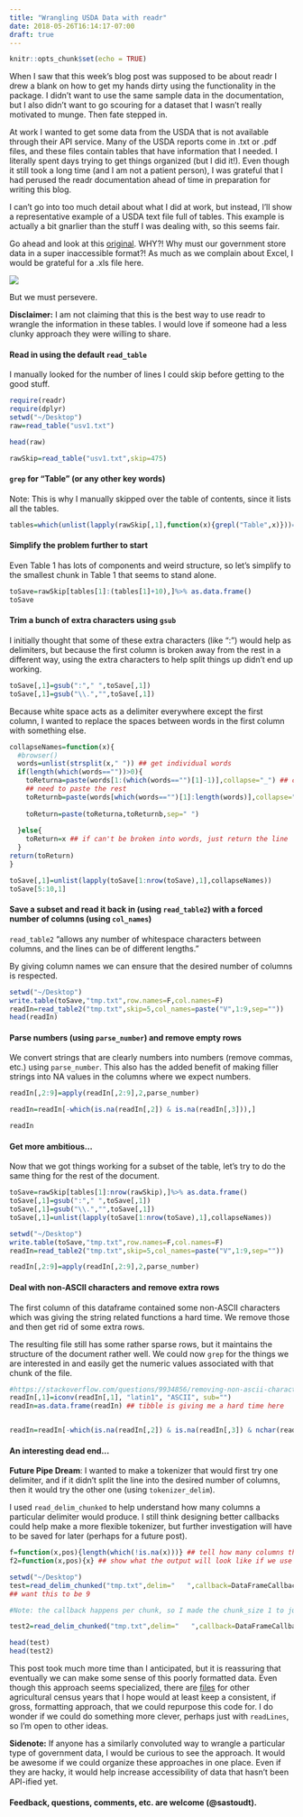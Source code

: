 ```yaml
---
title: "Wrangling USDA Data with readr"
date: 2018-05-26T16:14:17-07:00
draft: true
---
```


```r
knitr::opts_chunk$set(echo = TRUE)
```

When I saw that this week's blog post was supposed to be about readr I drew a blank on how to get my hands dirty using the functionality in the package. I didn't want to use the same sample data in the documentation, but I also didn't want to go scouring for a dataset that I wasn't really motivated to munge. Then fate stepped in. 

At work I wanted to get some data from the USDA that is not available through their API service. Many of the USDA reports come in .txt or .pdf files, and these files contain tables that have information that I needed. I literally spent days trying to get things organized (but I did it!). Even though it still took a long time (and I am not a patient person), I was grateful that I had perused the readr documentation ahead of time in preparation for writing this blog. 

I can't go into too much detail about what I did at work, but instead, I'll show a representative example of a USDA text file full of tables. This example is actually a bit gnarlier than the stuff I was dealing with, so this seems fair.

Go ahead and look at this [original](https://www.agcensus.usda.gov/Publications/2012/Full_Report/Volume_1,_Chapter_1_US/usv1.txt). WHY?! Why must our government store data in a super inaccessible format?! As much as we complain about Excel, I would be grateful for a .xls file here. 


![](https://media.giphy.com/media/h1msXowtrhVPW/giphy.gif)

But we must persevere.


**Disclaimer:** I am not claiming that this is the best way to use readr to wrangle the information in these tables. I would love if someone had a less clunky approach they were willing to share.


#### Read in using the default `read_table`

I manually looked for the number of lines I could skip before getting to the good stuff. 


```r
require(readr)
require(dplyr)
setwd("~/Desktop")
raw=read_table("usv1.txt")

head(raw)

rawSkip=read_table("usv1.txt",skip=475)
```

#### `grep` for "Table" (or any other key words)

Note: This is why I manually skipped over the table of contents, since it lists all the tables.

```r
tables=which(unlist(lapply(rawSkip[,1],function(x){grepl("Table",x)}))==T)
```

#### Simplify the problem further to start

Even Table 1 has lots of components and weird structure, so let's simplify to the smallest chunk in Table 1 that seems to stand alone.

```r
toSave=rawSkip[tables[1]:(tables[1]+10),]%>% as.data.frame()
toSave
```

#### Trim a bunch of extra characters using `gsub`

I initially thought that some of these extra characters (like ":") would help as delimiters, but because the first column is broken away from the rest in a different way, using the extra characters to help split things up didn't end up working.


```r

toSave[,1]=gsub(":"," ",toSave[,1])
toSave[,1]=gsub("\\.","",toSave[,1])

```

Because white space acts as a delimiter everywhere except the first column, I wanted to replace the spaces between words in the first column with something else.

```r
collapseNames=function(x){
  #browser()
  words=unlist(strsplit(x," ")) ## get individual words
  if(length(which(words==""))>0){
    toReturna=paste(words[1:(which(words=="")[1]-1)],collapse="_") ## collapse the actual words in column 1
    ## need to paste the rest
    toReturnb=paste(words[which(words=="")[1]:length(words)],collapse=" ") ## paste on the info in the extra columns
    
    toReturn=paste(toReturna,toReturnb,sep=" ")
    
  }else{
    toReturn=x ## if can't be broken into words, just return the line
  }
return(toReturn)
}

toSave[,1]=unlist(lapply(toSave[1:nrow(toSave),1],collapseNames))
toSave[5:10,1]
```

#### Save a subset and read it back in (using `read_table2`) with a forced number of columns (using `col_names`)

`read_table2` "allows any number of whitespace characters between columns, and the lines can be of different lengths."

By giving column names we can ensure that the desired number of columns is respected.

```r
setwd("~/Desktop")
write.table(toSave,"tmp.txt",row.names=F,col.names=F)
readIn=read_table2("tmp.txt",skip=5,col_names=paste("V",1:9,sep=""))
head(readIn)
```

#### Parse numbers (using `parse_number`) and remove empty rows

We convert strings that are clearly numbers into numbers (remove commas, etc.) using `parse_number`. This also has the added benefit of making filler strings into NA values in the columns where we expect numbers.

```r
readIn[,2:9]=apply(readIn[,2:9],2,parse_number)

readIn=readIn[-which(is.na(readIn[,2]) & is.na(readIn[,3])),]

readIn
```

#### Get more ambitious...

Now that we got things working for a subset of the table, let's try to do the same thing for the rest of the document.

```r
toSave=rawSkip[tables[1]:nrow(rawSkip),]%>% as.data.frame()
toSave[,1]=gsub(":"," ",toSave[,1])
toSave[,1]=gsub("\\.","",toSave[,1])
toSave[,1]=unlist(lapply(toSave[1:nrow(toSave),1],collapseNames))
```

```r
setwd("~/Desktop")
write.table(toSave,"tmp.txt",row.names=F,col.names=F)
readIn=read_table2("tmp.txt",skip=5,col_names=paste("V",1:9,sep=""))

readIn[,2:9]=apply(readIn[,2:9],2,parse_number)
```


#### Deal with non-ASCII characters and remove extra rows

The first column of this dataframe contained some non-ASCII characters which was giving the string related functions a hard time. We remove those and then get rid of some extra rows. 

The resulting file still has some rather sparse rows, but it maintains the structure of the document rather well. We could now `grep` for the things we are interested in and easily get the numeric values associated with that chunk of the file.

```r
#https://stackoverflow.com/questions/9934856/removing-non-ascii-characters-from-data-files
readIn[,1]=iconv(readIn[,1], "latin1", "ASCII", sub="")
readIn=as.data.frame(readIn) ## tibble is giving me a hard time here


readIn=readIn[-which(is.na(readIn[,2]) & is.na(readIn[,3]) & nchar(readIn[,1])<=1),]

```


#### An interesting dead end...

**Future Pipe Dream**: I wanted to make a tokenizer that would first try one delimiter, and if it didn't split the line into the desired number of columns, then it would try the other one (using `tokenizer_delim`).

I used `read_delim_chunked` to help understand how many columns a particular delimiter would produce. I still think designing better callbacks could help make a more flexible tokenizer, but further investigation will have to be saved for later (perhaps for a future post). 

```r
f=function(x,pos){length(which(!is.na(x)))} ## tell how many columns the data is actually put in 
f2=function(x,pos){x} ## show what the output will look like if we use this delimiter

setwd("~/Desktop")
test=read_delim_chunked("tmp.txt",delim="   ",callback=DataFrameCallback$new(f),chunk_size=1,col_names=paste("V",1:9,sep=""))
## want this to be 9

#Note: the callback happens per chunk, so I made the chunk_size 1 to just get the answers per line

test2=read_delim_chunked("tmp.txt",delim="   ",callback=DataFrameCallback$new(f2),chunk_size=1,col_names=paste("V",1:9,sep=""))

head(test)
head(test2)
```

This post took much more time than I anticipated, but it is reassuring that eventually we can make some sense of this poorly formatted data. Even though this approach seems specialized, there are  [files](https://www.agcensus.usda.gov/Publications/2012/) for other agricultural census years that I hope would at least keep a consistent, if gross, formatting approach, that we could repurpose this code for. I do wonder if we could do something more clever, perhaps just with `readLines`, so I'm open to other ideas.

**Sidenote:** If anyone has a similarly convoluted way to wrangle a particular type of government data, I would be curious to see the approach. It would be awesome if we could organize these approaches in one place. Even if they are hacky, it would help increase accessibility of data that hasn't been API-ified yet.

#### Feedback, questions, comments, etc. are welcome (@sastoudt). 
